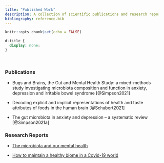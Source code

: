 ```yaml
---
title: "Published Work"
description: A collection of scientific publications and research reports
bibliography: reference.bib
---
```

```r
knitr::opts_chunk$set(echo = FALSE)
```

```css
d-title {
  display: none;
}
```

<br>

### Publications

* Bugs and Brains, the Gut and Mental Health Study: a mixed-methods study investigating microbiota composition and function in anxiety, depression and irritable bowel syndrome [@Simpson2021]

* Decoding explicit and implicit representations of health and taste attributes of foods in the human brain [@Schubert2021]

* The gut microbiota in anxiety and depression – a systematic review [@Simpson2021a]

### Research Reports

* [The microbiota and our mental health](https://pursuit.unimelb.edu.au/articles/the-microbiota-and-our-mental-health)

* [How to maintain a healthy biome in a Covid-19 world](https://pursuit.unimelb.edu.au/articles/how-to-maintain-a-healthy-biome-in-a-covid-19-world) 

